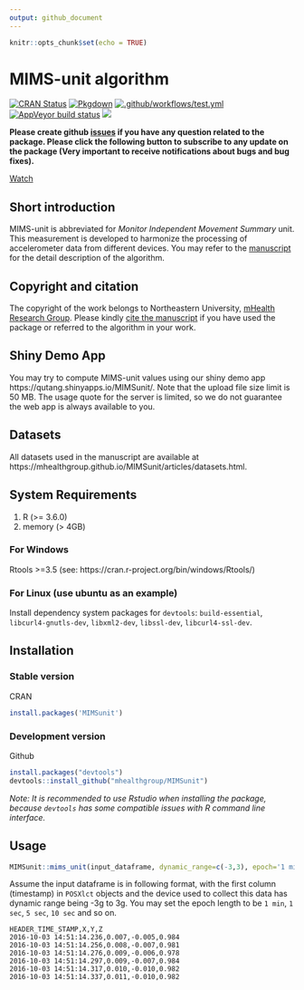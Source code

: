 ```yaml
---
output: github_document
---
```


<!-- README.md is generated from README.Rmd. Please don't edit that file -->

```r
knitr::opts_chunk$set(echo = TRUE)
```

# MIMS-unit algorithm

<!-- badges: start -->
[![CRAN Status](https://www.r-pkg.org/badges/version/MIMSunit)](https://cran.r-project.org/package=MIMSunit)
[![Pkgdown](https://github.com/mHealthGroup/MIMSunit/workflows/Pkgdown/badge.svg?branch=master)](https://github.com/mHealthGroup/MIMSunit/) 
[![.github/workflows/test.yml](https://github.com/mHealthGroup/MIMSunit/workflows/.github/workflows/test.yml/badge.svg)](https://github.com/mHealthGroup/MIMSunit/)
[![AppVeyor build status](https://ci.appveyor.com/api/projects/status/github/muschellij2/MIMSunit?branch=master&svg=true)](https://ci.appveyor.com/project/muschellij2/MIMSunit)
[![](https://cranlogs.r-pkg.org/badges/MIMSunit)](https://cran.r-project.org/package=MIMSunit)
<!-- badges: end -->

__Please create github [issues](https://github.com/mhealthgroup/MIMSunit/issues/) if you have any question related to the package. Please click the following button to subscribe to any update on the package (Very important to receive notifications about bugs and bug fixes).__

<!-- Place this tag where you want the button to render. -->
<a class="github-button" href="https://github.com/mhealthgroup/MIMSunit/subscription" data-color-scheme="no-preference: dark; light: light; dark: dark;" data-size="large" data-show-count="true" aria-label="Watch mhealthgroup/MIMSunit on GitHub">Watch</a>

## Short introduction

MIMS-unit is abbreviated for _Monitor Independent Movement Summary_ unit. This measurement is developed to harmonize the processing of accelerometer data from different devices. You may refer to the [manuscript](https://doi.org/10.1123/jmpb.2018-0068) for the detail description of the algorithm.

## Copyright and citation

The copyright of the work belongs to Northeastern University, [mHealth Research Group](https://www.mhealthgroup.org/). Please kindly [cite the manuscript](https://mhealthgroup.github.io/MIMSunit/authors.html) if you have used the package or referred to the algorithm in your work.

## Shiny Demo App

You may try to compute MIMS-unit values using our shiny demo app https://qutang.shinyapps.io/MIMSunit/. Note that the upload file size limit is 50 MB. The usage quote for the server is limited, so we do not guarantee the web app is always available to you.

## Datasets

All datasets used in the manuscript are available at https://mhealthgroup.github.io/MIMSunit/articles/datasets.html.

## System Requirements

1. R (>= 3.6.0)
2. memory (> 4GB)

### For Windows

Rtools >=3.5 (see: https://cran.r-project.org/bin/windows/Rtools/)

### For Linux (use ubuntu as an example)

Install dependency system packages for `devtools`: `build-essential`, `libcurl4-gnutls-dev`, `libxml2-dev`, `libssl-dev`, `libcurl4-ssl-dev`. 

## Installation

### Stable version 

CRAN

```r
install.packages('MIMSunit')
```

### Development version

Github

```r
install.packages("devtools")
devtools::install_github("mhealthgroup/MIMSunit")
```
  
_Note: It is recommended to use Rstudio when installing the package, because `devtools` has some compatible issues with R command line interface._

## Usage

```r
MIMSunit::mims_unit(input_dataframe, dynamic_range=c(-3,3), epoch='1 min')
```

Assume the input dataframe is in following format, with the first column (timestamp) in `POSXlct` objects and the device used to collect this data has dynamic range being -3g to 3g. You may set the epoch length to be `1 min`, `1 sec`, `5 sec`, `10 sec` and so on.

```
HEADER_TIME_STAMP,X,Y,Z
2016-10-03 14:51:14.236,0.007,-0.005,0.984
2016-10-03 14:51:14.256,0.008,-0.007,0.981
2016-10-03 14:51:14.276,0.009,-0.006,0.978
2016-10-03 14:51:14.297,0.009,-0.007,0.984
2016-10-03 14:51:14.317,0.010,-0.010,0.982
2016-10-03 14:51:14.337,0.011,-0.010,0.982
```

